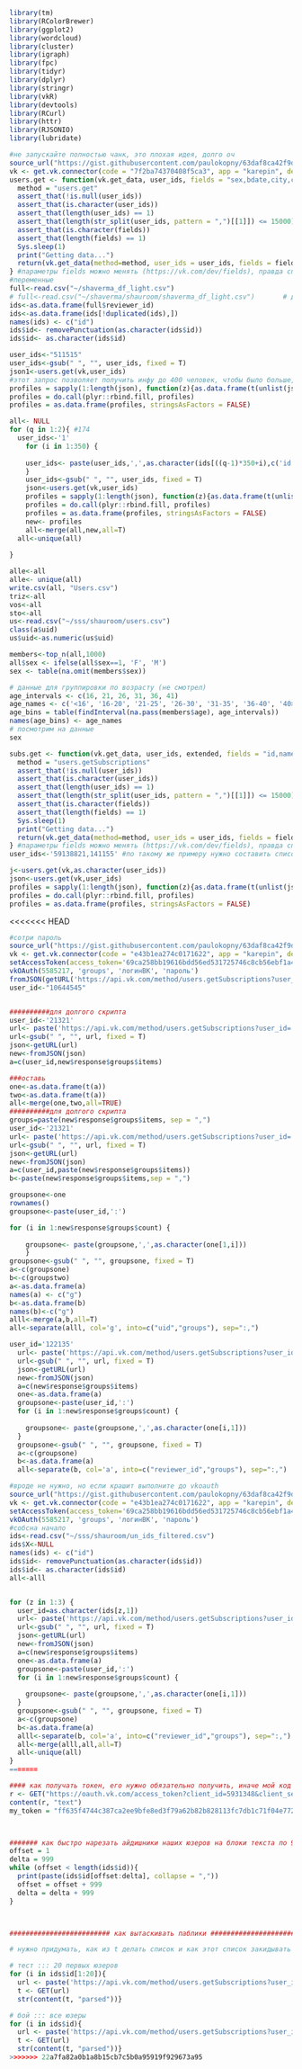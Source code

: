```r
library(tm)
library(RColorBrewer)
library(ggplot2)
library(wordcloud)
library(cluster)
library(igraph)
library(fpc)
library(tidyr)
library(dplyr)
library(stringr)
library(vkR)
library(devtools)
library(RCurl)
library(httr)
library(RJSONIO)
library(lubridate)
```


```r
#не запускайте полностью чанк, это плохая идея, долго оч
source_url("https://gist.githubusercontent.com/paulokopny/63daf8ca42f9d842b122/raw/bf7c8f9f6944b44e7c791cb66f4919bd762f4dc9/vk.R") 
vk <- get.vk.connector(code = "7f2ba74370408f5ca3", app = "karepin", debug = T)
users.get <- function(vk.get_data, user_ids, fields = "sex,bdate,city,country,home_town,education,universities,schools,counters,occupation,relation,personal") {
  method = "users.get"
  assert_that(!is.null(user_ids))
  assert_that(is.character(user_ids))
  assert_that(length(user_ids) == 1)
  assert_that(length(str_split(user_ids, pattern = ",")[[1]]) <= 15000)
  assert_that(is.character(fields))
  assert_that(length(fields) == 1)
  Sys.sleep(1)
  print("Getting data...")
  return(vk.get_data(method=method, user_ids = user_ids, fields = fields))
} #параметры fields можно менять (https://vk.com/dev/fields), правда список инфы,что там предлагают не особо радует
#переменные
full<-read.csv("~/shaverma_df_light.csv")
# full<-read.csv("~/shaverma/shauroom/shaverma_df_light.csv")       # для Руслана
ids<-as.data.frame(full$reviewer_id)
ids<-as.data.frame(ids[!duplicated(ids),])
names(ids) <- c("id")
ids$id<- removePunctuation(as.character(ids$id))
ids$id<- as.character(ids$id)
```

```r
user_ids<-"511515"
user_ids<-gsub(" ", "", user_ids, fixed = T)
json1<-users.get(vk,user_ids)
#этот запрос позволяет получить инфу до 400 человек, чтобы было больше, надо менять код, но как, я не разобрался (скрипт для большого количества ниже)
profiles = sapply(1:length(json), function(z){as.data.frame(t(unlist(json[[z]])))})
profiles = do.call(plyr::rbind.fill, profiles) 
profiles = as.data.frame(profiles, stringsAsFactors = FALSE) 

```

```r

all<- NULL
for (q in 1:2){ #174 
  user_ids<-'1'
    for (i in 1:350) {
      
    user_ids<- paste(user_ids,',',as.character(ids[((q-1)*350+i),c('id')]))
    }
    user_ids<-gsub(" ", "", user_ids, fixed = T)
    json<-users.get(vk,user_ids)
    profiles = sapply(1:length(json), function(z){as.data.frame(t(unlist(json[[z]])))})
    profiles = do.call(plyr::rbind.fill, profiles) 
    profiles = as.data.frame(profiles, stringsAsFactors = FALSE) 
    new<- profiles
    all<-merge(all,new,all=T)
  all<-unique(all)
  
}

alle<-all
alle<- unique(all)
write.csv(all, "Users.csv")
triz<-all
vos<-all
sto<-all
us<-read.csv("~/sss/shauroom/users.csv")
class(a$uid)
us$uid<-as.numeric(us$uid)
```


```r
members<-top_n(all,1000)
all$sex <- ifelse(all$sex==1, 'F', 'M')
sex <- table(na.omit(members$sex))

# данные для группировки по возрасту (не смотрел)
age_intervals <- c(16, 21, 26, 31, 36, 41)
age_names <- c('<16', '16-20', '21-25', '26-30', '31-35', '36-40', '40>')
age_bins = table(findInterval(na.pass(members$age), age_intervals))
names(age_bins) <- age_names
# посмотрим на данные
sex

```

```r
subs.get <- function(vk.get_data, user_ids, extended, fields = "id,name") {
  method = "users.getSubscriptions"
  assert_that(!is.null(user_ids))
  assert_that(is.character(user_ids))
  assert_that(length(user_ids) == 1)
  assert_that(length(str_split(user_ids, pattern = ",")[[1]]) <= 15000)
  assert_that(is.character(fields))
  assert_that(length(fields) == 1)
  Sys.sleep(1)
  print("Getting data...")
  return(vk.get_data(method=method, user_ids = user_ids, fields = fields))
} #параметры fields можно менять (https://vk.com/dev/fields), правда список инфы,что там предлагают не особо радует
user_ids<-'59138821,141155' #по такому же примеру нужно составить список id голосовавших

j<-users.get(vk,as.character(user_ids)) 
json<-users.get(vk,user_ids)
profiles = sapply(1:length(json), function(z){as.data.frame(t(unlist(json[[z]])))})
profiles = do.call(plyr::rbind.fill, profiles) 
profiles = as.data.frame(profiles, stringsAsFactors = FALSE) 
```

<<<<<<< HEAD
```r
#сотри пароль
source_url("https://gist.githubusercontent.com/paulokopny/63daf8ca42f9d842b122/raw/bf7c8f9f6944b44e7c791cb66f4919bd762f4dc9/vk.R")
vk <- get.vk.connector(code = "e43b1ea274c0171622", app = "karepin", debug = T) 
setAccessToken(access_token='69ca258bb19616bdd56ed531725746c8cb56ebf1a4b2fdbadedc260ef1a13adc7a4e325ee2d3fa38a5cae')
vkOAuth(5585217, 'groups', 'логинВК', 'пароль')
fromJSON(getURL('https://api.vk.com/method/users.getSubscriptions?user_id=10644545'))
user_id<-"10644545"


##########для долгого скрипта
user_id<-'21321'
url<- paste('https://api.vk.com/method/users.getSubscriptions?user_id=',user_id)
url<-gsub(" ", "", url, fixed = T)
json<-getURL(url)
new<-fromJSON(json)
a=c(user_id,new$response$groups$items)

###оставь
one<-as.data.frame(t(a))
two<-as.data.frame(t(a))
all<-merge(one,two,all=TRUE)
##########для долгого скрипта
groups=paste(new$response$groups$items, sep = ",")
user_id<-'21321'
url<- paste('https://api.vk.com/method/users.getSubscriptions?user_id=',user_id)
url<-gsub(" ", "", url, fixed = T)
json<-getURL(url)
new<-fromJSON(json)
a=c(user_id,paste(new$response$groups$items))
b<-paste(new$response$groups$items,sep = ",")

groupsone<-one
rownames()
groupsone<-paste(user_id,':')

for (i in 1:new$response$groups$count) {
      
    groupsone<- paste(groupsone,',',as.character(one[1,i]))
    } 
groupsone<-gsub(" ", "", groupsone, fixed = T)
a<-c(groupsone)
b<-c(groupstwo)
a<-as.data.frame(a)
names(a) <- c("g")
b<-as.data.frame(b)
names(b)<-c("g")
alll<-merge(a,b,all=T)
all<-separate(alll, col='g', into=c("uid","groups"), sep=":,")
```

```r
user_id='122135'
  url<- paste('https://api.vk.com/method/users.getSubscriptions?user_id=',user_id)
  url<-gsub(" ", "", url, fixed = T)
  json<-getURL(url)
  new<-fromJSON(json)
  a=c(new$response$groups$items)
  one<-as.data.frame(a)
  groupsone<-paste(user_id,':')
  for (i in 1:new$response$groups$count) {
      
    groupsone<- paste(groupsone,',',as.character(one[i,1]))
  } 
  groupsone<-gsub(" ", "", groupsone, fixed = T)
  a<-c(groupsone)
  b<-as.data.frame(a)
  all<-separate(b, col='a', into=c("reviewer_id","groups"), sep=":,")

```


```r
#вроде не нужно, но если крашит выполните до vkoauth
source_url("https://gist.githubusercontent.com/paulokopny/63daf8ca42f9d842b122/raw/bf7c8f9f6944b44e7c791cb66f4919bd762f4dc9/vk.R")
vk <- get.vk.connector(code = "e43b1ea274c0171622", app = "karepin", debug = T) 
setAccessToken(access_token='69ca258bb19616bdd56ed531725746c8cb56ebf1a4b2fdbadedc260ef1a13adc7a4e325ee2d3fa38a5cae')
vkOAuth(5585217, 'groups', 'логинВК', 'пароль')
#собсна начало
ids<-read.csv("~/sss/shauroom/un_ids_filtered.csv")
ids$X<-NULL
names(ids) <- c("id")
ids$id<- removePunctuation(as.character(ids$id))
ids$id<- as.character(ids$id)
all<-alll


for (z in 1:3) {
  user_id=as.character(ids[z,1])
  url<- paste('https://api.vk.com/method/users.getSubscriptions?user_id=',user_id)
  url<-gsub(" ", "", url, fixed = T)
  json<-getURL(url)
  new<-fromJSON(json)
  a=c(new$response$groups$items)
  one<-as.data.frame(a)
  groupsone<-paste(user_id,':')
  for (i in 1:new$response$groups$count) {
      
    groupsone<- paste(groupsone,',',as.character(one[i,1]))
  } 
  groupsone<-gsub(" ", "", groupsone, fixed = T)
  a<-c(groupsone)
  b<-as.data.frame(a)
  alll<-separate(b, col='a', into=c("reviewer_id","groups"), sep=":,")
  all<-merge(alll,all,all=T)
  all<-unique(all)
}
=======
```

```r

#### как получать токен, его нужно обязательно получить, иначе мой код не будет работать ####
r <- GET("https://oauth.vk.com/access_token?client_id=5931348&client_secret=TNErTj22HPljiUMRoCOK&redirect_uri=https://oauth.vk.com/blank.html&code=d4a0098b279bc47555")
content(r, "text")
my_token = "ff635f4744c387ca2ee9bfe8ed3f79a62b82b828113fc7db1c71f04e7722345007e9a439b5128a99d1409"



####### как быстро нарезать айдишники наших юзеров на блоки текста по 998 элементов ########
offset = 1
delta = 999
while (offset < length(ids$id)){
  print(paste(ids$id[offset:delta], collapse = ","))
  offset = offset + 999
  delta = delta + 999
}



######################### как вытаскивать паблики ###############################

# нужно придумать, как из t делать список и как этот список закидывать в user.csv (туда, где хранятся все данные на юзеров)

# тест ::: 20 первых юзеров
for (i in ids$id[1:20]){
  url <- paste('https://api.vk.com/method/users.getSubscriptions?user_id=', i, "&extended=0&fields=id,name", "&v=5.62", "access_token=", my_token, sep = "")
  t <- GET(url)
  str(content(t, "parsed"))}

# бой ::: все юзеры
for (i in ids$id){
  url <- paste('https://api.vk.com/method/users.getSubscriptions?user_id=', i, "&extended=0&fields=id,name", "&v=5.62", "access_token=", my_token, sep = "")
  t <- GET(url)
  str(content(t, "parsed"))}
>>>>>>> 22a7fa82a0b1a8b15cb7c5b0a95919f929673a95
```

